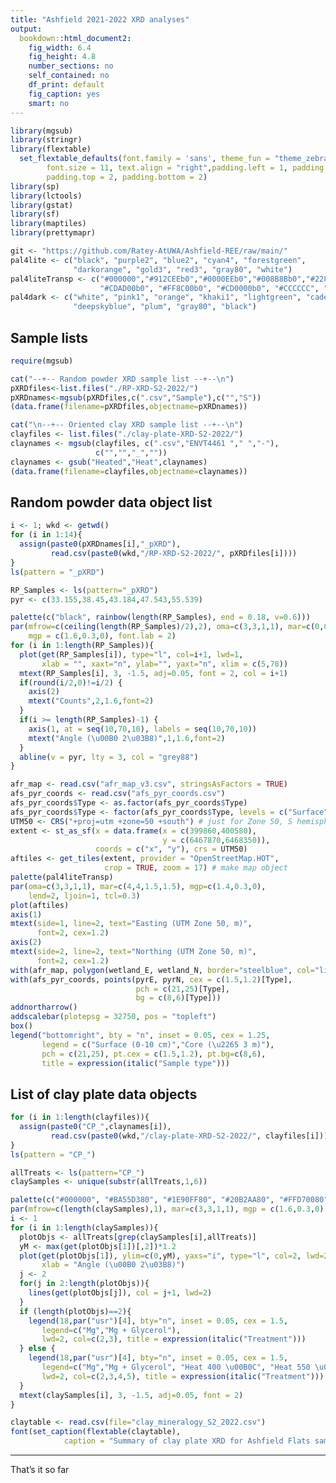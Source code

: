 ```yaml
---
title: "Ashfield 2021-2022 XRD analyses"
output: 
  bookdown::html_document2:
    fig_width: 6.4
    fig_height: 4.8
    number_sections: no
    self_contained: no
    df_print: default
    fig_caption: yes
    smart: no
---
```


```r
library(mgsub)
library(stringr)
library(flextable)
  set_flextable_defaults(font.family = 'sans', theme_fun = "theme_zebra", 
        font.size = 11, text.align = "right",padding.left = 1, padding.right = 1,
        padding.top = 2, padding.bottom = 2)
library(sp)
library(lctools)
library(gstat)
library(sf)
library(maptiles)
library(prettymapr)
```

```r
git <- "https://github.com/Ratey-AtUWA/Ashfield-REE/raw/main/"
pal4lite <- c("black", "purple2", "blue2", "cyan4", "forestgreen", 
              "darkorange", "gold3", "red3", "gray80", "white")
pal4liteTransp <- c("#000000","#912CEEb0","#0000EEb0","#008B8Bb0","#228B22b0",
                    "#CDAD00b0", "#FF8C00b0", "#CD0000b0", "#CCCCCC", "#FFFFFF")
pal4dark <- c("white", "pink1", "orange", "khaki1", "lightgreen", "cadetblue1", 
              "deepskyblue", "plum", "gray80", "black")
```

## Sample lists

```r
require(mgsub)

cat("--+-- Random powder XRD sample list --+--\n")
pXRDfiles<-list.files("./RP-XRD-S2-2022/")
pXRDnames<-mgsub(pXRDfiles,c(".csv","Sample"),c("","S"))
(data.frame(filename=pXRDfiles,objectname=pXRDnames))

cat("\n--+-- Oriented clay XRD sample list --+--\n")
clayfiles <- list.files("./clay-plate-XRD-S2-2022/")
claynames <- mgsub(clayfiles, c(".csv","ENVT4461 "," ","-"),
                   c("","","_",""))
claynames <- gsub("Heated","Heat",claynames)
(data.frame(filename=clayfiles,objectname=claynames))
```

## Random powder data object list

```r
i <- 1; wkd <- getwd()
for (i in 1:14){
  assign(paste0(pXRDnames[i],"_pXRD"), 
         read.csv(paste0(wkd,"/RP-XRD-S2-2022/", pXRDfiles[i])))
}
ls(pattern = "_pXRD")
```

```r
RP_Samples <- ls(pattern="_pXRD")
pyr <- c(33.155,38.45,43.184,47.543,55.539)

palette(c("black", rainbow(length(RP_Samples), end = 0.18, v=0.6)))
par(mfrow=c(ceiling(length(RP_Samples)/2),2), oma=c(3,3,1,1), mar=c(0,0,0,0), 
    mgp = c(1.6,0.3,0), font.lab = 2)
for (i in 1:length(RP_Samples)){
  plot(get(RP_Samples[i]), type="l", col=i+1, lwd=1,
       xlab = "", xaxt="n", ylab="", yaxt="n", xlim = c(5,78))
  mtext(RP_Samples[i], 3, -1.5, adj=0.05, font = 2, col = i+1)
  if(round(i/2,0)!=i/2) {
    axis(2)
    mtext("Counts",2,1.6,font=2)
  }
  if(i >= length(RP_Samples)-1) {
    axis(1, at = seq(10,70,10), labels = seq(10,70,10))
    mtext("Angle (\u00B0 2\u03B8)",1,1.6,font=2)
  }
  abline(v = pyr, lty = 3, col = "grey88")
}
```

```r
afr_map <- read.csv("afr_map_v3.csv", stringsAsFactors = TRUE)
afs_pyr_coords <- read.csv("afs_pyr_coords.csv")
afs_pyr_coords$Type <- as.factor(afs_pyr_coords$Type)
afs_pyr_coords$Type <- factor(afs_pyr_coords$Type, levels = c("Surface","Deep core"))
UTM50 <- CRS("+proj=utm +zone=50 +south") # just for Zone 50, S hemisphere!
extent <- st_as_sf(x = data.frame(x = c(399860,400580), 
                                  y = c(6467870,6468350)), 
                   coords = c("x", "y"), crs = UTM50)
aftiles <- get_tiles(extent, provider = "OpenStreetMap.HOT", 
                     crop = TRUE, zoom = 17) # make map object
palette(pal4liteTransp)
par(oma=c(3,3,1,1), mar=c(4,4,1.5,1.5), mgp=c(1.4,0.3,0), 
    lend=2, ljoin=1, tcl=0.3)
plot(aftiles)
axis(1)
mtext(side=1, line=2, text="Easting (UTM Zone 50, m)",
      font=2, cex=1.2)
axis(2)
mtext(side=2, line=2, text="Northing (UTM Zone 50, m)",
      font=2, cex=1.2)
with(afr_map, polygon(wetland_E, wetland_N, border="steelblue", col="lightblue"))
with(afs_pyr_coords, points(pyrE, pyrN, cex = c(1.5,1.2)[Type], 
                            pch = c(21,25)[Type], 
                            bg = c(8,6)[Type]))
addnortharrow()
addscalebar(plotepsg = 32750, pos = "topleft")
box()
legend("bottomright", bty = "n", inset = 0.05, cex = 1.25,
       legend = c("Surface (0-10 cm)","Core (\u2265 3 m)"),
       pch = c(21,25), pt.cex = c(1.5,1.2), pt.bg=c(8,6),
       title = expression(italic("Sample type")))
```

## List of clay plate data objects

```r
for (i in 1:length(clayfiles)){
  assign(paste0("CP_",claynames[i]), 
         read.csv(paste0(wkd,"/clay-plate-XRD-S2-2022/", clayfiles[i])))
}
ls(pattern = "CP_")
```

```r
allTreats <- ls(pattern="CP_")
claySamples <- unique(substr(allTreats,1,6))

palette(c("#000000", "#BA55D380", "#1E90FF80", "#20B2AA80", "#FFD70080"))
par(mfrow=c(length(claySamples),1), mar=c(3,3,1,1), mgp = c(1.6,0.3,0), font.lab = 2)
i <- 1
for (i in 1:length(claySamples)){
  plotObjs <- allTreats[grep(claySamples[i],allTreats)]
  yM <- max(get(plotObjs[1])[,2])*1.2
  plot(get(plotObjs[1]), ylim=c(0,yM), yaxs="i", type="l", col=2, lwd=2,
       xlab = "Angle (\u00B0 2\u03B8)")
  j <- 2
  for(j in 2:length(plotObjs)){
    lines(get(plotObjs[j]), col = j+1, lwd=2)
  }
  if (length(plotObjs)==2){
    legend(18,par("usr")[4], bty="n", inset = 0.05, cex = 1.5, 
       legend=c("Mg","Mg + Glycerol"), 
       lwd=2, col=c(2,3), title = expression(italic("Treatment")))
  } else {
    legend(18,par("usr")[4], bty="n", inset = 0.05, cex = 1.5, 
       legend=c("Mg","Mg + Glycerol", "Heat 400 \u00B0C", "Heat 550 \u00B0C"), 
       lwd=2, col=c(2,3,4,5), title = expression(italic("Treatment")))
  }
  mtext(claySamples[i], 3, -1.5, adj=0.05, font = 2)
}
```

```r
claytable <- read.csv(file="clay_mineralogy_S2_2022.csv")
font(set_caption(flextable(claytable),
            caption = "Summary of clay plate XRD for Ashfield Flats samples 2022. (S = strong, M = medium, W = weak, p = possible, - = absent)"), fontname = "Arial Narrow", part="all")
```

<hr>

That's it so far
